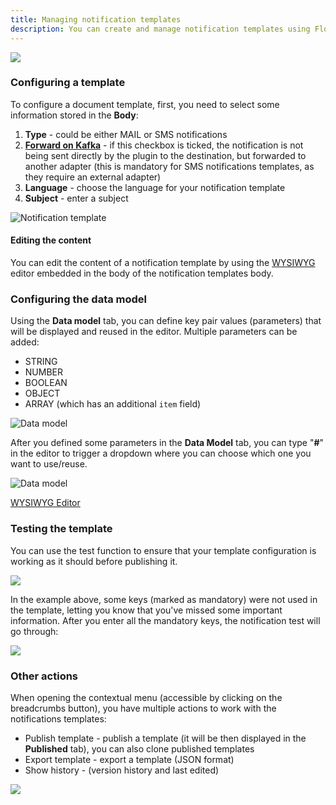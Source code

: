 ```yaml
---
title: Managing notification templates
description: You can create and manage notification templates using FlowX.AI Designer by accessing the dedicated section.
---
```


<Frame>

![](https://s3.eu-west-1.amazonaws.com/docx.flowx.ai/470/notif_templates.png)

</Frame>

### Configuring a template

To configure a document template, first, you need to select some information stored in the **Body**:

1. **Type** - could be either MAIL or SMS notifications
2. [**Forward on Kafka**](./forwarding-notifications-to-an-external-system) - if this checkbox is ticked, the notification is not being sent directly by the plugin to the destination, but forwarded to another adapter (this is mandatory for SMS notifications templates, as they require an external adapter)
3. **Language** - choose the language for your notification template
4. **Subject** - enter a subject

<Frame>

![Notification template](https://s3.eu-west-1.amazonaws.com/docx.flowx.ai/platform-deep-dive/notifications_template.png)

</Frame>

#### Editing the content

You can edit the content of a notification template by using the [WYSIWYG](../../wysiwyg) editor embedded in the body of the notification templates body.

### Configuring the data model

Using the **Data model** tab, you can define key pair values (parameters) that will be displayed and reused in the editor. Multiple parameters can be added:

* STRING
* NUMBER
* BOOLEAN
* OBJECT
* ARRAY (which has an additional `item` field)

<Frame>

![Data model](https://s3.eu-west-1.amazonaws.com/docx.flowx.ai/platform-deep-dive/notifications_data_model.png)

</Frame>

After you defined some parameters in the **Data Model** tab, you can type "**#**" in the editor to trigger a dropdown where you can choose which one you want to use/reuse.

<Frame>

![Data model](https://s3.eu-west-1.amazonaws.com/docx.flowx.ai/platform-deep-dive/data_model1.gif)

</Frame>

[WYSIWYG Editor](../../wysiwyg)

### Testing the template

You can use the test function to ensure that your template configuration is working as it should before publishing it.

<Frame>

![](https://s3.eu-west-1.amazonaws.com/docx.flowx.ai/platform-deep-dive/testing_notif_template.gif)

</Frame>

In the example above, some keys (marked as mandatory) were not used in the template, letting you know that you've missed some important information. After you enter all the mandatory keys, the notification test will go through:

<Frame>

![](https://s3.eu-west-1.amazonaws.com/docx.flowx.ai/platform-deep-dive/notifications_email.png)

</Frame>

### Other actions

When opening the contextual menu (accessible by clicking on the breadcrumbs button), you have multiple actions to work with the notifications templates:

* Publish template - publish a template (it will be then displayed in the **Published** tab), you can also clone published templates
* Export template - export a template (JSON format)
* Show history - (version history and last edited)

<Frame>

![](https://s3.eu-west-1.amazonaws.com/docx.flowx.ai/platform-deep-dive/notif_export_etc.png)

</Frame>